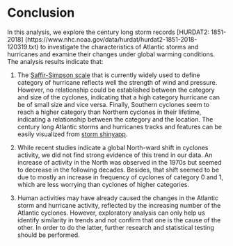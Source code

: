 # Conclusion

In this analysis, we explore the century long storm records [HURDAT2: 1851-2018] (https://www.nhc.noaa.gov/data/hurdat/hurdat2-1851-2018-120319.txt) to investigate the characteristics of Atlantic storms and hurricanes and examine their changes under global warming conditions. The analysis results indicate that:

(1)	The [Saffir-Simpson scale](https://www.nhc.noaa.gov/aboutsshws.php) that is currently widely used to define category of hurricane reflects well the strength of wind and pressure. However, no relationship could be established between the category and size of the cyclones, indicating that a high category hurricane can be of small size and vice versa. Finally, Southern cyclones seem to reach a higher category than Northern cyclones in their lifetime, indicating a relationship between the category and the location. The century long Atlantic storms and hurricanes tracks and features can be easily visualized from [storm shinyapp](https://hurricane.shinyapps.io/01_01/). 

(2)	 While recent studies indicate a global North-ward shift in cyclones activity, we did not find strong evidence of this trend in our data. An increase of activity in the North was observed in the 1970s but seemed to decrease in the following decades. Besides, that shift seemed to be due to mostly an increase in frequency of cyclones of category 0 and 1, which are less worrying than cyclones of higher categories.

(3)	Human activities may have already caused the changes in the Atlantic storm and hurricane activity, reflected by the increasing number of the Atlantic cyclones. However, exploratory analysis can only help us identify similarity in trends and not confirm that one is the cause of the other. In order to do the latter, further research and statistical testing should be performed.

